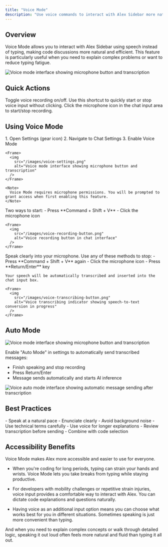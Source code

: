 ```yaml
---
title: "Voice Mode"
description: "Use voice commands to interact with Alex Sidebar more naturally"
---
```


## Overview

Voice Mode allows you to interact with Alex Sidebar using speech instead of typing, making code discussions more natural and efficient. This feature is particularly useful when you need to explain complex problems or want to reduce typing fatigue.

<Frame>
  <img
    src="/images/voice-mode.png"
    alt="Voice mode interface showing microphone button and transcription"
  />
</Frame>

## Quick Actions

<CardGroup cols={2}>
  <Card title="Command + Shift + V" icon="microphone">
    Toggle voice recording on/off. Use this shortcut to quickly start or stop voice input without clicking.
  </Card>

  <Card title="Microphone Button" icon="circle-microphone">
    Click the microphone icon in the chat input area to start/stop recording.
  </Card>
</CardGroup>

## Using Voice Mode

<Steps>
  <Step title="Enable Voice Mode">
    1. Open Settings (gear icon)
    2. Navigate to Chat Settings
    3. Enable Voice Mode

    <Frame>
      <img
        src="/images/voice-settings.png"
        alt="Voice mode interface showing microphone button and transcription"
      />
    </Frame>

    <Note>
      Voice Mode requires microphone permissions. You will be prompted to grant access when first enabling this feature.
    </Note>
  </Step>

  <Step title="Start Recording">
    Two ways to start:
    - Press **Command + Shift + V**
    - Click the microphone icon    

    <Frame>
      <img
        src="/images/voice-recording-button.png"
        alt="Voice recording button in chat interface"
      />
    </Frame>
  </Step>

  <Step title="Speak Your Message">
    Speak clearly into your microphone.
  </Step>

  <Step title="Stop Recording">
    Use any of these methods to stop:
    - Press **Command + Shift + V** again
    - Click the microphone icon
    - Press **Return/Enter** key
    
    Your speech will be automatically transcribed and inserted into the chat input box.
    
    <Frame>
      <img
        src="/images/voice-transcribing-button.png"
        alt="Voice transcribing indicator showing speech-to-text conversion in progress"
      />
    </Frame>
  </Step>
</Steps>

## Auto Mode

  <Frame>
      <img
        src="/images/voice-settings.png"
        alt="Voice mode interface showing microphone button and transcription"
      />
    </Frame>

Enable "Auto Mode" in settings to automatically send transcribed messages:
- Finish speaking and stop recording
- Press Return/Enter 
- Message sends automatically and starts AI inference

<Frame>
  <img
    src="/images/voice-auto-mode.png"
    alt="Voice auto mode interface showing automatic message sending after transcription"
  />
</Frame>


## Best Practices

<CardGroup cols={2}>
  <Card title="Clear Speech" icon="waveform">
    - Speak at a natural pace
    - Enunciate clearly
    - Avoid background noise
    - Use technical terms carefully
  </Card>

  <Card title="Efficient Workflow" icon="arrows-rotate">
    - Use voice for longer explanations
    - Review transcription before sending
    - Combine with code selection
  </Card>
</CardGroup>

## Accessibility Benefits

Voice Mode makes Alex more accessible and easier to use for everyone.

- When you're coding for long periods, typing can strain your hands and wrists. Voice Mode lets you take breaks from typing while staying productive.

- For developers with mobility challenges or repetitive strain injuries, voice input provides a comfortable way to interact with Alex. You can dictate code explanations and questions naturally.

- Having voice as an additional input option means you can choose what works best for you in different situations. Sometimes speaking is just more convenient than typing.

And when you need to explain complex concepts or walk through detailed logic, speaking it out loud often feels more natural and fluid than typing it all out.